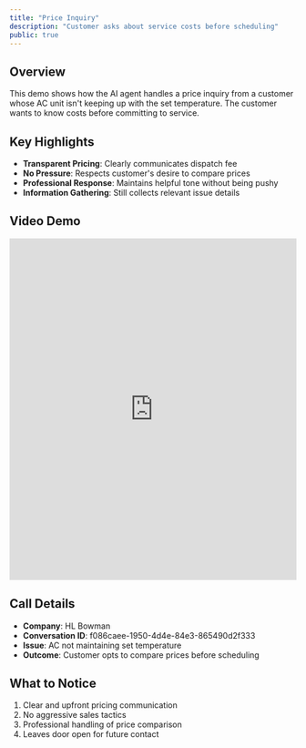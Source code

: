 ```yaml
---
title: "Price Inquiry"
description: "Customer asks about service costs before scheduling"
public: true
---
```


## Overview

This demo shows how the AI agent handles a price inquiry from a customer whose AC unit isn't keeping up with the set temperature. The customer wants to know costs before committing to service.

## Key Highlights

- **Transparent Pricing**: Clearly communicates dispatch fee
- **No Pressure**: Respects customer's desire to compare prices
- **Professional Response**: Maintains helpful tone without being pushy
- **Information Gathering**: Still collects relevant issue details

## Video Demo

<iframe
  src="https://share.descript.com/embed/niQfbKLK5ax"
  width="100%"
  height="600"
  frameBorder="0"
  allowFullScreen
  className="rounded-xl"
></iframe>

## Call Details

- **Company**: HL Bowman
- **Conversation ID**: f086caee-1950-4d4e-84e3-865490d2f333
- **Issue**: AC not maintaining set temperature
- **Outcome**: Customer opts to compare prices before scheduling

## What to Notice

1. Clear and upfront pricing communication
2. No aggressive sales tactics
3. Professional handling of price comparison
4. Leaves door open for future contact